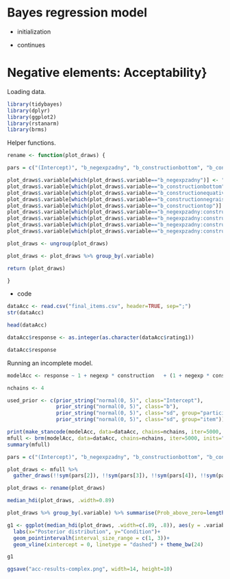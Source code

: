 # Bayes regression model

- initialization

- continues


# Negative elements: Acceptability}

Loading data.

```r

library(tidybayes)
library(dplyr)
library(ggplot2)
library(rstanarm)
library(brms)
```

Helper functions.

```r


rename <- function(plot_draws) {

pars = c("(Intercept)", "b_negexpzadny", "b_constructionbottom", "b_constructionequative", "b_constructionnegraising","b_constructiontop", "b_negexpzadny:constructionbottom", "b_negexpzadny:constructionequative", "b_negexpzadny:constructionnegraising","b_negexpzadny:constructiontop")

plot_draws$.variable[which(plot_draws$.variable=="b_negexpzadny")] <- "zadny"
plot_draws$.variable[which(plot_draws$.variable=="b_constructionbottom")] <- "bottom"
plot_draws$.variable[which(plot_draws$.variable=="b_constructionequative")] <- "equative"
plot_draws$.variable[which(plot_draws$.variable=="b_constructionnegraising")] <- "nr"
plot_draws$.variable[which(plot_draws$.variable=="b_constructiontop")] <- "top"
plot_draws$.variable[which(plot_draws$.variable=="b_negexpzadny:constructionbottom")] <- "zadny:bottom"
plot_draws$.variable[which(plot_draws$.variable=="b_negexpzadny:constructionequative")] <- "zadny:equative"
plot_draws$.variable[which(plot_draws$.variable=="b_negexpzadny:constructionnegraising")] <- "zadny:nr"
plot_draws$.variable[which(plot_draws$.variable=="b_negexpzadny:constructiontop")] <- "zadny:top"

plot_draws <- ungroup(plot_draws)

plot_draws <- plot_draws %>% group_by(.variable)

return (plot_draws)

}

```

- code

```r

dataAcc <- read.csv("final_items.csv", header=TRUE, sep=";")
str(dataAcc)

head(dataAcc)

dataAcc$response <- as.integer(as.character(dataAcc$rating1))

dataAcc$response

```

Running an incomplete model.

```r

modelAcc <- response ~ 1 + negexp * construction   + (1 + negexp * construction |participant) + (1 + negexp * construction |item)

nchains <- 4

used_prior <- c(prior_string("normal(0, 5)", class="Intercept"),
                prior_string("normal(0, 5)", class="b"),
                prior_string("normal(0, 5)", class="sd", group="participant"), #implicit half-normal; see https://rdrr.io/cran/brms/man/set_prior.html
                prior_string("normal(0, 5)", class="sd", group="item")) #implicit half-normal; see https://rdrr.io/cran/brms/man/set_prior.html

print(make_stancode(modelAcc, data=dataAcc, chains=nchains, iter=5000, family=cumulative("probit"), prior=used_prior))
mfull <- brm(modelAcc, data=dataAcc, chains=nchains, iter=5000, inits="0", family=cumulative("probit"), prior=used_prior) #random initialization crashes (probably overflows); initialization at 0 works ok; see here: https://discourse.mc-stan.org/t/rejecting-initial-value-using-non-logit-link-for-cumulative-ordinal-models/4223/4; 5,000 iterations (fewer iterations give problems with chain mixing)
summary(mfull)

pars = c("(Intercept)", "b_negexpzadny", "b_constructionbottom", "b_constructionequative", "b_constructionnegraising","b_constructiontop", "b_negexpzadny:constructionbottom", "b_negexpzadny:constructionequative", "b_negexpzadny:constructionnegraising","b_negexpzadny:constructiontop")

plot_draws <- mfull %>%
  gather_draws(!!sym(pars[2]), !!sym(pars[3]), !!sym(pars[4]), !!sym(pars[5]), !!sym(pars[6]), !!sym(pars[7]), !!sym(pars[8]), !!sym(pars[9]), !!sym(pars[10]))

plot_draws <- rename(plot_draws)

median_hdi(plot_draws, .width=0.89)

plot_draws %>% group_by(.variable) %>% summarise(Prob_above_zero=length(which(.value>0))/length(.value))

g1 <- ggplot(median_hdi(plot_draws, .width=c(.89, .8)), aes(y = .variable, x = .value)) + 
  labs(x="Posterior distribution", y="Condition")+
  geom_pointintervalh(interval_size_range = c(1, 3))+
  geom_vline(xintercept = 0, linetype = "dashed") + theme_bw(24)

g1

ggsave("acc-results-complex.png", width=14, height=10)

```

